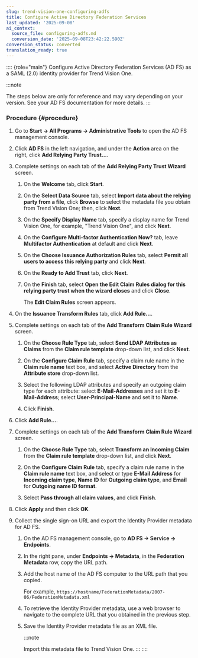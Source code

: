 ```yaml
---
slug: trend-vision-one-configuring-adfs
title: Configure Active Directory Federation Services
last_updated: '2025-09-08'
ai_context:
  source_file: configuring-adfs.md
  conversion_date: '2025-09-08T23:42:22.590Z'
conversion_status: converted
translation_ready: true
---
```


:::: {role="main"}
Configure Active Directory Federation Services (AD FS) as a SAML (2.0) identity provider for Trend Vision One.

:::note

The steps below are only for reference and may vary depending on your version. See your AD FS documentation for more details.
:::

### Procedure {#procedure}

1.  Go to **Start → All Programs → Administrative Tools** to open the AD FS management console.

2.  Click **AD FS** in the left navigation, and under the **Action** area on the right, click **Add Relying Party Trust...**.

3.  Complete settings on each tab of the **Add Relying Party Trust Wizard** screen.

    1.  On the **Welcome** tab, click **Start**.

    2.  On the **Select Data Source** tab, select **Import data about the relying party from a file**, click **Browse** to select the metadata file you obtain from Trend Vision One; then, click **Next**.

    3.  On the **Specify Display Name** tab, specify a display name for Trend Vision One, for example, "Trend Vision One", and click **Next**.

    4.  On the **Configure Multi-factor Authentication Now?** tab, leave **Multifactor Authentication** at default and click **Next**.

    5.  On the **Choose Issuance Authorization Rules** tab, select **Permit all users to access this relying party** and click **Next**.

    6.  On the **Ready to Add Trust** tab, click **Next**.

    7.  On the **Finish** tab, select **Open the Edit Claim Rules dialog for this relying party trust when the wizard closes** and click **Close**.

        The **Edit Claim Rules** screen appears.

4.  On the **Issuance Transform Rules** tab, click **Add Rule...**.

5.  Complete settings on each tab of the **Add Transform Claim Rule Wizard** screen.

    1.  On the **Choose Rule Type** tab, select **Send LDAP Attributes as Claims** from the **Claim rule template** drop-down list, and click **Next**.

    2.  On the **Configure Claim Rule** tab, specify a claim rule name in the **Claim rule name** text box, and select **Active Directory** from the **Attribute store** drop-down list.

    3.  Select the following LDAP attributes and specify an outgoing claim type for each attribute: select **E-Mail-Addresses** and set it to **E-Mail-Address**; select **User-Principal-Name** and set it to **Name**.

    4.  Click **Finish**.

6.  Click **Add Rule...**.

7.  Complete settings on each tab of the **Add Transform Claim Rule Wizard** screen.

    1.  On the **Choose Rule Type** tab, select **Transform an Incoming Claim** from the **Claim rule template** drop-down list, and click **Next**.

    2.  On the **Configure Claim Rule** tab, specify a claim rule name in the **Claim rule name** text box, and select or type **E-Mail Address** for **Incoming claim type**, **Name ID** for **Outgoing claim type**, and **Email** for **Outgoing name ID format**.

    3.  Select **Pass through all claim values**, and click **Finish**.

8.  Click **Apply** and then click **OK**.

9.  Collect the single sign-on URL and export the Identity Provider metadata for AD FS.

    1.  On the AD FS management console, go to **AD FS → Service → Endpoints**.

    2.  In the right pane, under **Endpoints → Metadata**, in the **Federation Metadata** row, copy the URL path.

    3.  Add the host name of the AD FS computer to the URL path that you copied.

        For example, `https://hostname/FederationMetadata/2007-06/FederationMetadata.xml`

    4.  To retrieve the Identity Provider metadata, use a web browser to navigate to the complete URL that you obtained in the previous step.

    5.  Save the Identity Provider metadata file as an XML file.

        :::note

        Import this metadata file to Trend Vision One.
        :::
::::
